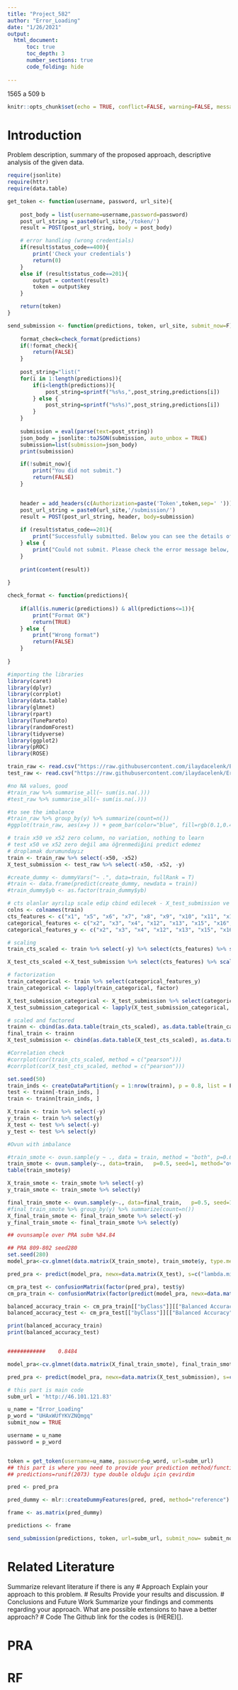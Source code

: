 ```yaml
---
title: "Project_582"
author: "Error_Loading"
date: "1/26/2021"
output: 
  html_document:
      toc: true
      toc_depth: 3
      number_sections: true
      code_folding: hide
          
---
```


1565 a
509 b

```r
knitr::opts_chunk$set(echo = TRUE, conflict=FALSE, warning=FALSE, message=FALSE, error = FALSE, comment = FALSE)
```

# Introduction
Problem description, summary of the proposed approach, descriptive
analysis of the given data.

```r
require(jsonlite)
require(httr)
require(data.table)

get_token <- function(username, password, url_site){
    
    post_body = list(username=username,password=password)
    post_url_string = paste0(url_site,'/token/')
    result = POST(post_url_string, body = post_body)

    # error handling (wrong credentials)
    if(result$status_code==400){
        print('Check your credentials')
        return(0)
    }
    else if (result$status_code==201){
        output = content(result)
        token = output$key
    }

    return(token)
}

send_submission <- function(predictions, token, url_site, submit_now=F){
    
    format_check=check_format(predictions)
    if(!format_check){
        return(FALSE)
    }
    
    post_string="list("
    for(i in 1:length(predictions)){
        if(i<length(predictions)){
            post_string=sprintf("%s%s,",post_string,predictions[i])
        } else {
            post_string=sprintf("%s%s)",post_string,predictions[i])
        }
    }
    
    submission = eval(parse(text=post_string))
    json_body = jsonlite::toJSON(submission, auto_unbox = TRUE)
    submission=list(submission=json_body)
    print(submission)

    if(!submit_now){
        print("You did not submit.")
        return(FALSE)      
    }
    

    header = add_headers(c(Authorization=paste('Token',token,sep=' ')))
    post_url_string = paste0(url_site,'/submission/')
    result = POST(post_url_string, header, body=submission)
    
    if (result$status_code==201){
        print("Successfully submitted. Below you can see the details of your submission")
    } else {
        print("Could not submit. Please check the error message below, contact the assistant if needed.")
    }
    
    print(content(result))
    
}

check_format <- function(predictions){
    
    if(all(is.numeric(predictions)) & all(predictions<=1)){
        print("Format OK")
        return(TRUE)
    } else {
        print("Wrong format")
        return(FALSE)
    }
    
}
```


```r
#importing the libraries
library(caret)
library(dplyr)
library(corrplot)
library(data.table)
library(glmnet)
library(rpart)
library(TunePareto)
library(randomForest)
library(tidyverse)
library(ggplot2)
library(pROC)
library(ROSE)
```

```r
train_raw <- read.csv("https://raw.githubusercontent.com/ilaydacelenk/Error_Loading/master/IE582_Fall20_ProjectTrain.csv?token=ARPECO7AB6WXAJW43DSU3UTAE2PM2")
test_raw <- read.csv("https://raw.githubusercontent.com/ilaydacelenk/Error_Loading/master/IE582_Fall20_ProjectTest.csv?token=ARPECOY333BAS6PBRVBWGPLAE2POQ")

#no NA values, good
#train_raw %>% summarise_all(~ sum(is.na(.))) 
#test_raw %>% summarise_all(~ sum(is.na(.))) 

#to see the imbalance
#train_raw %>% group_by(y) %>% summarize(count=n()) 
#ggplot(train_raw, aes(x=y )) + geom_bar(color="blue", fill=rgb(0.1,0.4,0.5,0.7) )

# train x50 ve x52 zero column, no variation, nothing to learn
# test x50 ve x52 zero değil ama öğrenmediğini predict edemez
# droplamak durumundayız
train <- train_raw %>% select(-x50, -x52)
X_test_submission <- test_raw %>% select(-x50, -x52, -y)

#create_dummy <- dummyVars("~ .", data=train, fullRank = T)
#train <- data.frame(predict(create_dummy, newdata = train))
#train_dummy$yb <- as.factor(train_dummy$yb)

# cts olanlar ayrılıp scale edip cbind edilecek - X_test_submission ve train için, diğerleri factor yapılacak
colns <- colnames(train)
cts_features <- c("x1", "x5", "x6", "x7", "x8", "x9", "x10", "x11", "x14", "x27", "x30", "x32", "x36", "x42")
categorical_features <- c("x2", "x3", "x4", "x12", "x13", "x15", "x16", "x17", "x18", "x19", "x20", "x21", "x22", "x23", "x24", "x25", "x26", "x28", "x29", "x31", "x33", "x34", "x35", "x37", "x38", "x39", "x40", "x41", "x43", "x44", "x45", "x46", "x47", "x48", "x49", "x51", "x53", "x54", "x55", "x56", "x57", "x58", "x59", "x60")
categorical_features_y <- c("x2", "x3", "x4", "x12", "x13", "x15", "x16", "x17", "x18", "x19", "x20", "x21", "x22", "x23", "x24", "x25", "x26", "x28", "x29", "x31", "x33", "x34", "x35", "x37", "x38", "x39", "x40", "x41", "x43", "x44", "x45", "x46", "x47", "x48", "x49", "x51", "x53", "x54", "x55", "x56", "x57", "x58", "x59", "x60", "y")

# scaling
train_cts_scaled <- train %>% select(-y) %>% select(cts_features) %>% scale()

X_test_cts_scaled <-X_test_submission %>% select(cts_features) %>% scale()

# factorization
train_categorical <- train %>% select(categorical_features_y)
train_categorical <- lapply(train_categorical, factor)

X_test_submission_categorical <- X_test_submission %>% select(categorical_features)
X_test_submission_categorical <- lapply(X_test_submission_categorical, factor)

# scaled and factored
trainn <- cbind(as.data.table(train_cts_scaled), as.data.table(train_categorical))
final_train <- trainn
X_test_submission <- cbind(as.data.table(X_test_cts_scaled), as.data.table(X_test_submission_categorical))

#Correlation check
#corrplot(cor(train_cts_scaled, method = c("pearson")))
#corrplot(cor(X_test_cts_scaled, method = c("pearson")))

set.seed(50)
train_inds <- createDataPartition(y = 1:nrow(trainn), p = 0.8, list = F)
test <- trainn[-train_inds, ]
train <- trainn[train_inds, ]

X_train <- train %>% select(-y)
y_train <- train %>% select(y)
X_test <- test %>% select(-y)
y_test <- test %>% select(y)
```



```r
#Ovun with imbalance

#train_smote <- ovun.sample(y ~ ., data = train, method = "both", p=0.6    ,N=1500, seed = 1)$data
train_smote <- ovun.sample(y~., data=train,   p=0.5, seed=1, method="over")$data
table(train_smote$y)

X_train_smote <- train_smote %>% select(-y)
y_train_smote <- train_smote %>% select(y)

final_train_smote <- ovun.sample(y~., data=final_train,   p=0.5, seed=1, method="over")$data
#final_train_smote %>% group_by(y) %>% summarize(count=n()) 
X_final_train_smote <- final_train_smote %>% select(-y)
y_final_train_smote <- final_train_smote %>% select(y)


```


```r
## ovunsample over PRA subm %84.84

## PRA 809-802 seed280 
set.seed(280)
model_pra<-cv.glmnet(data.matrix(X_train_smote), train_smote$y, type.measure = "class", family="binomial", nfolds=10)

pred_pra <- predict(model_pra, newx=data.matrix(X_test), s=c("lambda.min"), type = "class")

cm_pra_test <- confusionMatrix(factor(pred_pra), test$y)
cm_pra_train <- confusionMatrix(factor(predict(model_pra, newx=data.matrix(X_train_smote), s=c("lambda.min"), type = "class")), train_smote$y)

balanced_accuracy_train <- cm_pra_train[["byClass"]][["Balanced Accuracy"]]
balanced_accuracy_test <- cm_pra_test[["byClass"]][["Balanced Accuracy"]]

print(balanced_accuracy_train)
print(balanced_accuracy_test)


############    0.8484

model_pra<-cv.glmnet(data.matrix(X_final_train_smote), final_train_smote$y, type.measure = "class", family="binomial", nfolds=10)

pred_pra <- predict(model_pra, newx=data.matrix(X_test_submission), s=c("lambda.min"), type = "class")
```


```r
# this part is main code
subm_url = 'http://46.101.121.83'

u_name = "Error_Loading"
p_word = "UHAxWUfYKVZNQmgq"
submit_now = TRUE

username = u_name
password = p_word


token = get_token(username=u_name, password=p_word, url=subm_url)
## this part is where you need to provide your prediction method/function or set of R codes
## predictions=runif(2073) type double olduğu için çevirdim

pred <- pred_pra

pred_dummy <- mlr::createDummyFeatures(pred, pred, method="reference")

frame <- as.matrix(pred_dummy)

predictions <- frame

send_submission(predictions, token, url=subm_url, submit_now= submit_now)
```

# Related Literature
Summarize relevant literature if there is any
# Approach
Explain your approach to this problem.
# Results
Provide your results and discussion.
# Conclusions and Future Work
Summarize your findings and comments regarding your
approach. What are possible extensions to have a better approach?
# Code
The Github link for the codes is (HERE)[].





# PRA

# RF

